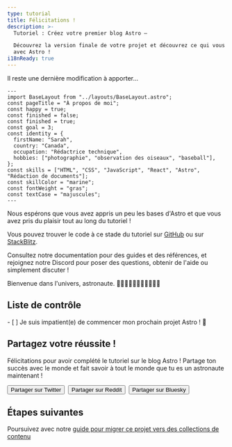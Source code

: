 ```yaml
---
type: tutorial
title: Félicitations !
description: >-
  Tutoriel : Créez votre premier blog Astro —

  Découvrez la version finale de votre projet et découvrez ce qui vous attend 
  avec Astro !
i18nReady: true
---
```



Il reste une dernière modification à apporter...

```astro title="src/pages/about.astro" del={5} ins={6}
---
import BaseLayout from "../layouts/BaseLayout.astro";
const pageTitle = "À propos de moi";
const happy = true;
const finished = false;
const finished = true;
const goal = 3;
const identity = {
  firstName: "Sarah",
  country: "Canada",
  occupation: "Rédactrice technique",
  hobbies: ["photographie", "observation des oiseaux", "baseball"],
};
const skills = ["HTML", "CSS", "JavaScript", "React", "Astro", "Rédaction de documents"];
const skillColor = "marine";
const fontWeight = "gras";
const textCase = "majuscules";
---
```

Nous espérons que vous avez appris un peu les bases d'Astro et que vous avez pris du plaisir tout au long du tutoriel !

Vous pouvez trouver le code à ce stade du tutoriel sur [GitHub](https://github.com/withastro/blog-tutorial-demo/tree/complete) ou sur
[StackBlitz](https://stackblitz.com/github/withastro/blog-tutorial-demo/tree/complete?file=src/pages/index.astro).

Consultez notre documentation pour des guides et des références, et rejoignez notre Discord pour poser des questions, obtenir de l'aide ou simplement discuter !

Bienvenue dans l'univers, astronaute. 👩🏼‍🚀👨🏿‍🚀🧑‍🚀👩🏾‍🚀

<Box icon="check-list">

## Liste de contrôle

<Checklist>
- [ ] Je suis impatient(e) de commencer mon prochain projet Astro ! 🚀
</Checklist>
</Box>

<CompletionConfetti />

## Partagez votre réussite !

Félicitations pour avoir complété le tutoriel sur le blog Astro ! Partage ton succès avec le monde et fait savoir à tout le monde que tu es un astronaute maintenant !

<div style="display: flex; flex-wrap: wrap; gap: 0.5rem;">
  <Button link='https://twitter.com/intent/tweet?text=Just%20finished%20learning%20how%20to%20build%20my%20first%20Astro%20blog!%20Check%20it%20out%20at%20https://docs.astro.build/%0Avia%20%40astrodotbuild'>Partager sur Twitter</Button>
  <Button link='https://www.reddit.com/submit?url=https://docs.astro.build/&title=Just%20finished%20learning%20how%20to%20build%20my%20first%20Astro%20blog!'>Partager sur Reddit</Button>
  <Button link='https://bsky.app/intent/compose?text=Just%20finished%20learning%20how%20to%20build%20my%20first%20Astro%20blog!%20Check%20it%20out%20at%20https://docs.astro.build/%0Avia%20%40astro.build'>Partager sur Bluesky</Button>
</div>

## Étapes suivantes

Poursuivez avec notre [guide pour migrer ce projet vers des collections de contenu](/fr/guides/content-collections/#migration-basée-sur-le-routage-des-fichiers)

<CardGrid>
  <LinkCard
    title="Étendre avec des collections de contenu"
    description="Reformulez le code du tutoriel pour gérer vos articles de blog avec des collections de contenu."
    href="/fr/tutorials/add-content-collections/"
  />
  <LinkCard
    title="Étendre les transitions de vue"
    description="Ajoutez des transitions de vue au code du didacticiel pour personnaliser la navigation dans les pages."
    href="/fr/tutorials/add-view-transitions/"
  />
  <LinkCard
    title="Démarrer un nouveau projet Astro"
    description="Commencez un nouveau projet vide ou utilisez un modèle de thème Astro existant."
    href="/fr/install-and-setup/"
  />
  <LinkCard
    title="Rejoignez-nous sur Discord"
    description="Entrez en contact avec notre communauté pour poser des questions, partager votre travail et vous impliquer dans le projet !"
    href="https://astro.build/chat"
  />
</CardGrid>
